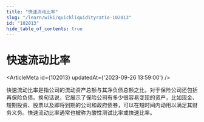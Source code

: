 ```yaml
---
title: "快速流动比率"
slug: "/learn/wiki/quickliquidityratio-102013"
id: "102013"
hide_table_of_contents: true
---
```



# 快速流动比率

<ArticleMeta id={102013} updatedAt={'2023-09-26 13:59:00'} />
<div className='border-solid border-b border-t-0 my-4 border-[var(--ifm-color-gray-300)]' />

快速流动比率是指公司的流动资产总额与其净负债总额之比，对于保险公司还包括再保险负债。换句话说，它展示了保险公司有多少很容易变现的资产，比如现金、短期投资、股票以及即将到期的公司和政府债券，可以在短时间内动用以满足其财务义务。快速流动比率通常也被称为酸性测试比率或快速比率。
